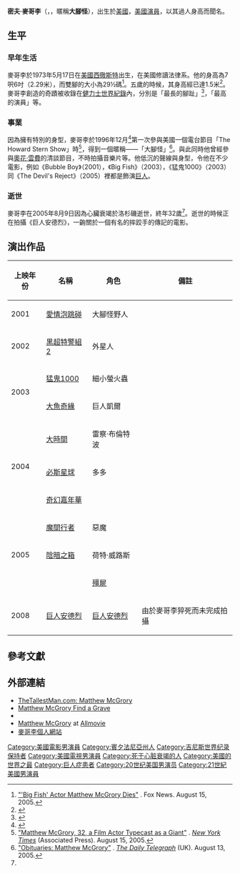 {{noteTA
|T = zh-cn:马修·麦克格罗里; zh-hk:密夫·麥哥李; zh-tw:馬修·麥戈里;
|1 = zh-cn:马修·麦克格罗里; zh-hk:密夫·麥哥李; zh-tw:馬修·麥戈里;
|2 = zh-cn:梅莉莎; zh-hk:美莉莎; zh-tw:梅麗莎;
|3 = zh-cn:麦克格罗里; zh-hk:麥哥李; zh-tw:麥戈里;
|4 = zh-cn:奥普拉·温弗里;zh-hk:奧花·雲費;zh-tw:歐普拉·溫芙蕾
}}
{{藝人
| 圖像 = Matthew McGrory.jpg
|图片简介=2003年，马修·麦克格罗里出席《大智若鱼》的世界首映式
| 英文名 = Matthew McGrory
| 暱稱 = 大腳怪 （{{lang|en|Bigfoot}}）
| 出生日期 = 1973年5月17日
| 出生地 = {{USA}}[[賓夕凡尼亞州|賓夕凡尼亞州]][[西切斯特_(賓夕法尼亞州)|西徹斯特]]
| 國籍 = {{USA}}
| 逝世日期 = {{death date and age|2005|8|9|1973|5|17}}
| 逝世地點 ={{USA}}[[洛杉磯|洛杉磯]]
| 配偶 = 梅莉莎（Melissa）
| 活躍年代 = 1999年－2005年
| 網站 = http://matthewmcgrory.com/ 麥哥李的個人網站
|type=男演员
}}

'''密夫·麥哥李'''（{{lang-en|Matthew McGrory}}，{{bd|1973年|5月17日|2005年|8月9日}}，暱稱'''大腳怪'''），出生於[[美國|美國]]，[[美國|美國]][[演員|演員]]，以其過人身高而聞名。

==生平==
===早年生活===
麥哥李於1973年5月17日在[[美國|美國]][[西切斯特_(賓夕法尼亞州)|西徹斯特]]出生，在美國{{link-en|懷德納大學|Widener University}}修讀法律系。他的身高為7呎6吋（2.29米），而雙腳的大小為29½碼<ref name = "fox news">[http://www.foxnews.com/printer_friendly_story/0,3566,165355,00.html  "'Big Fish' Actor Matthew McGrory Dies"] {{Wayback|url=http://www.foxnews.com/printer_friendly_story/0,3566,165355,00.html |date=20150924145929 }}. Fox News. August 15, 2005.</ref>。五歲的時候，其身高經已達1.5米<ref>{{Cite web |url=http://matthewmcgrory.com/media/news.wmv |title=麥哥李個人專訪 |accessdate=2015-04-09 |archive-date=2015-02-17 |archive-url=https://web.archive.org/web/20150217194354/http://matthewmcgrory.com/media/news.wmv |dead-url=yes }}</ref>。麥哥李創造的奇蹟被收錄在[[健力士世界紀錄|健力士世界紀錄]]內，分別是「最長的腳趾」<ref>{{Cite web |url=http://www.guinnessworldrecords.com/world-records/longest-toe |title=Longest toe-健力士世界紀錄 |accessdate=2015-04-09 |archive-date=2015-04-11 |archive-url=https://web.archive.org/web/20150411003943/http://www.guinnessworldrecords.com/world-records/longest-toe |dead-url=no }}</ref>，「最高的演員」等。

===事業===
因為擁有特別的身型，麥哥李於1996年12月<ref>{{cite web |url=http://www.howardstern.com/archive.hs?h=1266 |title=The Rundown - Wack Pack profiles |first=Michael |last=Dempster |publisher=The Howard Stern Radio Show |archiveurl=https://web.archive.org/web/20080530232423/http://www.howardstern.com/archive.hs?h=1266 |archivedate=2008-05-30 |deadurl=yes |access-date=2015-04-09 }}</ref>第一次參與美國一個電台節目「The Howard Stern Show」時<ref name="NYT">[https://www.nytimes.com/2005/08/15/arts/14mcgrory.html "Matthew McGrory, 32, a Film Actor Typecast as a Giant"] {{Wayback|url=https://www.nytimes.com/2005/08/15/arts/14mcgrory.html |date=20200315162906 }}. ''[[New_York_Times|New York Times]]'' (Associated Press). August 15, 2005.</ref>，得到一個暱稱——「大腳怪」<ref>[http://www.telegraph.co.uk/news/obituaries/1496087/Matthew-McGrory.html "Obituaries: Matthew McGrory"] {{Wayback|url=http://www.telegraph.co.uk/news/obituaries/1496087/Matthew-McGrory.html |date=20150402125430 }}. ''[[The_Daily_Telegraph|The Daily Telegraph]]'' (UK). August 13, 2005.</ref>。與此同時他曾經參與[[奧花·雲費|奧花·雲費]]的清談節目，不時拍攝音樂片等。他低沉的聲線與身型，令他在不少電影，例如《Bubble Boy》（2001），《Big Fish》（2003），《猛鬼1000》（2003）同《The Devil's Reject》（2005）裡都是飾演[[巨人|巨人]]。

===逝世===
麥哥李在2005年8月9日因為心臟衰竭於洛杉磯逝世，終年32歲<ref name = "fox news"/>。逝世的時候正在拍攝《巨人安德烈》，一齣關於一個有名的摔跤手的傳記的電影。

==演出作品==
{| class="wikitable"
|-
! 上映年份 !! 名稱 !! 角色 !! 備註
|-
| 2001 || [[愛情泡跳碰|愛情泡跳碰]] || 大腳怪野人 ||
|-
| 2002 || [[黑超特警組2|黑超特警組2]] || 外星人 ||
|-
|rowspan="2"| 2003 || [[猛鬼1000|猛鬼1000]] || 細小螢火蟲 ||
|-
| [[大魚奇緣|大魚奇緣]] || 巨人凱爾 ||
|-
|rowspan="3"| 2004 || [[大時間|大時間]] || 雷察·布倫特波 ||
|-
| [[必斯星球|必斯星球]] || 多多 ||
|-
| [[奇幻嘉年華|奇幻嘉年華]] ||  ||
|-
|rowspan="3"| 2005 ||  [[魔間行者|魔間行者]] || 惡魔 ||
|-
| [[陰暗之箱|陰暗之箱]] || 荷特·威路斯 ||
|-
|{{link-en|惡魔的拒絕|The Devil's Rejects}} || [[殭屍|殭屍]] ||
|-
| 2008 || [[巨人安德烈|巨人安德烈]] || [[巨人安德烈|巨人安德烈]] || 由於麥哥李猝死而未完成拍攝
|}

==參考文獻==
{{reflist|2}}

== 外部連結 ==
*[https://web.archive.org/web/20180317195248/http://www.thetallestman.com/mattmcgrory.htm TheTallestMan.com: Matthew McGrory]
*[http://www.findagrave.com/cgi-bin/fg.cgi?GRid=11516603&page=gr Matthew McGrory Find a Grave]{{Wayback|url=http://www.findagrave.com/cgi-bin/fg.cgi?GRid=11516603&page=gr |date=20150416081645 }}
*{{IMDb name|id=0570067}}
*[https://web.archive.org/web/20060426195934/http://www.allmovie.com/cg/avg.dll?p=avg Matthew McGrory] at [[Allmovie|Allmovie]]
*[http://www.matthewmcgrory.com/ 麥哥李個人網站]{{Wayback|url=http://www.matthewmcgrory.com/ |date=20150407015455 }}

{{Authority control}}

{{DEFAULTSORT:McGrory, Matthew}}
[[Category:美國電影男演員|Category:美國電影男演員]]
[[Category:賓夕法尼亞州人|Category:賓夕法尼亞州人]]
[[Category:吉尼斯世界纪录保持者|Category:吉尼斯世界纪录保持者]]
[[Category:美國電視男演員|Category:美國電視男演員]]
[[Category:死于心脏衰竭的人|Category:死于心脏衰竭的人]]
[[Category:美國的世界之最|Category:美國的世界之最]]
[[Category:巨人症患者|Category:巨人症患者]]
[[Category:20世纪美国男演员|Category:20世纪美国男演员]]
[[Category:21世紀美國男演員|Category:21世紀美國男演員]]